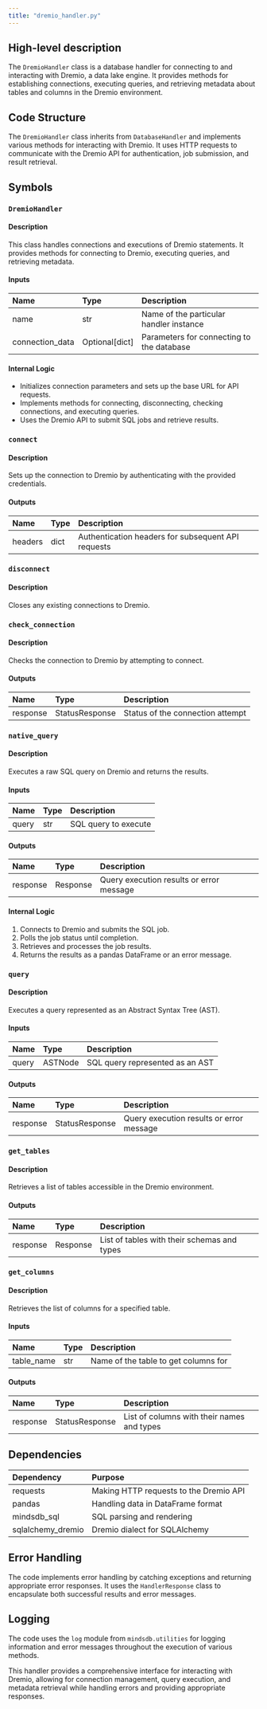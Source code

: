 ```yaml
---
title: "dremio_handler.py"
---
```


## High-level description
The `DremioHandler` class is a database handler for connecting to and interacting with Dremio, a data lake engine. It provides methods for establishing connections, executing queries, and retrieving metadata about tables and columns in the Dremio environment.

## Code Structure
The `DremioHandler` class inherits from `DatabaseHandler` and implements various methods for interacting with Dremio. It uses HTTP requests to communicate with the Dremio API for authentication, job submission, and result retrieval.

## Symbols

### `DremioHandler`
#### Description
This class handles connections and executions of Dremio statements. It provides methods for connecting to Dremio, executing queries, and retrieving metadata.

#### Inputs
| Name | Type | Description |
|:-----|:-----|:------------|
| name | str | Name of the particular handler instance |
| connection_data | Optional[dict] | Parameters for connecting to the database |

#### Internal Logic
- Initializes connection parameters and sets up the base URL for API requests.
- Implements methods for connecting, disconnecting, checking connections, and executing queries.
- Uses the Dremio API to submit SQL jobs and retrieve results.

### `connect`
#### Description
Sets up the connection to Dremio by authenticating with the provided credentials.

#### Outputs
| Name | Type | Description |
|:-----|:-----|:------------|
| headers | dict | Authentication headers for subsequent API requests |

### `disconnect`
#### Description
Closes any existing connections to Dremio.

### `check_connection`
#### Description
Checks the connection to Dremio by attempting to connect.

#### Outputs
| Name | Type | Description |
|:-----|:-----|:------------|
| response | StatusResponse | Status of the connection attempt |

### `native_query`
#### Description
Executes a raw SQL query on Dremio and returns the results.

#### Inputs
| Name | Type | Description |
|:-----|:-----|:------------|
| query | str | SQL query to execute |

#### Outputs
| Name | Type | Description |
|:-----|:-----|:------------|
| response | Response | Query execution results or error message |

#### Internal Logic
1. Connects to Dremio and submits the SQL job.
2. Polls the job status until completion.
3. Retrieves and processes the job results.
4. Returns the results as a pandas DataFrame or an error message.

### `query`
#### Description
Executes a query represented as an Abstract Syntax Tree (AST).

#### Inputs
| Name | Type | Description |
|:-----|:-----|:------------|
| query | ASTNode | SQL query represented as an AST |

#### Outputs
| Name | Type | Description |
|:-----|:-----|:------------|
| response | StatusResponse | Query execution results or error message |

### `get_tables`
#### Description
Retrieves a list of tables accessible in the Dremio environment.

#### Outputs
| Name | Type | Description |
|:-----|:-----|:------------|
| response | Response | List of tables with their schemas and types |

### `get_columns`
#### Description
Retrieves the list of columns for a specified table.

#### Inputs
| Name | Type | Description |
|:-----|:-----|:------------|
| table_name | str | Name of the table to get columns for |

#### Outputs
| Name | Type | Description |
|:-----|:-----|:------------|
| response | StatusResponse | List of columns with their names and types |

## Dependencies
| Dependency | Purpose |
|:-----------|:--------|
| requests | Making HTTP requests to the Dremio API |
| pandas | Handling data in DataFrame format |
| mindsdb_sql | SQL parsing and rendering |
| sqlalchemy_dremio | Dremio dialect for SQLAlchemy |

## Error Handling
The code implements error handling by catching exceptions and returning appropriate error responses. It uses the `HandlerResponse` class to encapsulate both successful results and error messages.

## Logging
The code uses the `log` module from `mindsdb.utilities` for logging information and error messages throughout the execution of various methods.

This handler provides a comprehensive interface for interacting with Dremio, allowing for connection management, query execution, and metadata retrieval while handling errors and providing appropriate responses.